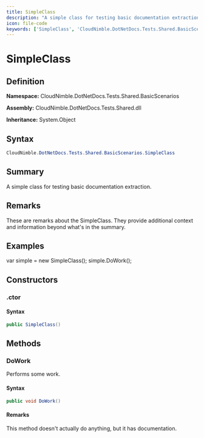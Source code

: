 ```yaml
---
title: SimpleClass
description: "A simple class for testing basic documentation extraction."
icon: file-code
keywords: ['SimpleClass', 'CloudNimble.DotNetDocs.Tests.Shared.BasicScenarios.SimpleClass', 'CloudNimble.DotNetDocs.Tests.Shared.BasicScenarios', 'class', 'System.Object']
---
```


# SimpleClass

## Definition

**Namespace:** CloudNimble.DotNetDocs.Tests.Shared.BasicScenarios

**Assembly:** CloudNimble.DotNetDocs.Tests.Shared.dll

**Inheritance:** System.Object

## Syntax

```csharp
CloudNimble.DotNetDocs.Tests.Shared.BasicScenarios.SimpleClass
```

## Summary

A simple class for testing basic documentation extraction.

## Remarks

These are remarks about the SimpleClass. They provide additional context
            and information beyond what's in the summary.

## Examples

var simple = new SimpleClass();
            simple.DoWork();

## Constructors

### .ctor

#### Syntax

```csharp
public SimpleClass()
```

## Methods

### DoWork

Performs some work.

#### Syntax

```csharp
public void DoWork()
```

#### Remarks

This method doesn't actually do anything, but it has documentation.


